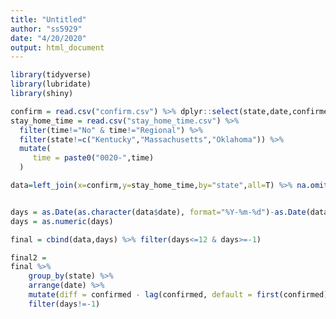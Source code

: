 ```yaml
---
title: "Untitled"
author: "ss5929"
date: "4/20/2020"
output: html_document
---
```

```r
library(tidyverse)
library(lubridate)
library(shiny)

```

```r
confirm = read.csv("confirm.csv") %>% dplyr::select(state,date,confirmed)
stay_home_time = read.csv("stay_home_time.csv") %>% 
  filter(time!="No" & time!="Regional") %>% 
  filter(state!=c("Kentucky","Massachusetts","Oklahoma")) %>% 
  mutate(
     time = paste0("0020-",time)
  ) 

data=left_join(x=confirm,y=stay_home_time,by="state",all=T) %>% na.omit()


days = as.Date(as.character(data$date), format="%Y-%m-%d")-as.Date(data$time,format = "%Y-%d-%b" )
days = as.numeric(days)

final = cbind(data,days) %>% filter(days<=12 & days>=-1) 

final2 = 
final %>%
    group_by(state) %>%
    arrange(date) %>%
    mutate(diff = confirmed - lag(confirmed, default = first(confirmed)))%>% 
    filter(days!=-1)
  

```



